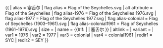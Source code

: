 {{ {{{1<noinclude>|country showdata</noinclude>}}}
| alias = 塞舌尔
| flag alias = Flag of the Seychelles.svg
| alt attribute = Flag of the Seychelles
| flag alias-1976 = Flag of the Seychelles 1976.svg
| flag alias-1977 = Flag of the Seychelles 1977.svg
| flag alias-colonial = Flag of Seychelles (1903–1961).svg
| flag alias-colonial1961 = Flag of Seychelles (1961–1976).svg
| size = {{{size|}}}
| name = {{#if: {{{name|}}} | {{{name|}}} | 塞舌尔 }}
| altlink = {{{altlink|}}}
| variant = {{{variant|}}}
<noinclude>
| var1 = 1976
| var2 = 1977
| var3 = colonial
| var4 = colonial1961
| redir1 = SYC
| redir2 = SEY
</noinclude>
}}